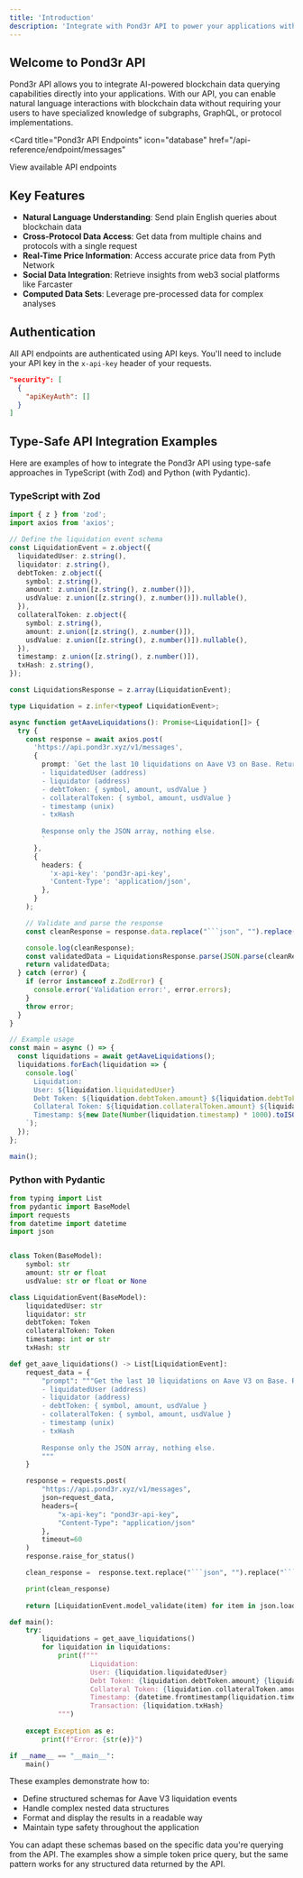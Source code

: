 ```yaml
---
title: 'Introduction'
description: 'Integrate with Pond3r API to power your applications with blockchain data'
---
```


## Welcome to Pond3r API

Pond3r API allows you to integrate AI-powered blockchain data querying capabilities directly into your applications. With our API, you can enable natural language interactions with blockchain data without requiring your users to have specialized knowledge of subgraphs, GraphQL, or protocol implementations.

<Card
  title="Pond3r API Endpoints"
  icon="database"
  href="/api-reference/endpoint/messages"
>
  View available API endpoints
</Card>

## Key Features

- **Natural Language Understanding**: Send plain English queries about blockchain data
- **Cross-Protocol Data Access**: Get data from multiple chains and protocols with a single request
- **Real-Time Price Information**: Access accurate price data from Pyth Network 
- **Social Data Integration**: Retrieve insights from web3 social platforms like Farcaster
- **Computed Data Sets**: Leverage pre-processed data for complex analyses

## Authentication

All API endpoints are authenticated using API keys. You'll need to include your API key in the `x-api-key` header of your requests.

```json
"security": [
  {
    "apiKeyAuth": []
  }
]
```

## Type-Safe API Integration Examples

Here are examples of how to integrate the Pond3r API using type-safe approaches in TypeScript (with Zod) and Python (with Pydantic).

### TypeScript with Zod 

```typescript
import { z } from 'zod';
import axios from 'axios';

// Define the liquidation event schema
const LiquidationEvent = z.object({
  liquidatedUser: z.string(),
  liquidator: z.string(),
  debtToken: z.object({
    symbol: z.string(),
    amount: z.union([z.string(), z.number()]),
    usdValue: z.union([z.string(), z.number()]).nullable(),
  }),
  collateralToken: z.object({
    symbol: z.string(),
    amount: z.union([z.string(), z.number()]),
    usdValue: z.union([z.string(), z.number()]).nullable(),
  }),
  timestamp: z.union([z.string(), z.number()]),
  txHash: z.string(),
});

const LiquidationsResponse = z.array(LiquidationEvent);

type Liquidation = z.infer<typeof LiquidationEvent>;

async function getAaveLiquidations(): Promise<Liquidation[]> {
  try {
    const response = await axios.post(
      'https://api.pond3r.xyz/v1/messages',
      {
        prompt: `Get the last 10 liquidations on Aave V3 on Base. Return as JSON array with each liquidation having:
        - liquidatedUser (address)
        - liquidator (address)
        - debtToken: { symbol, amount, usdValue }
        - collateralToken: { symbol, amount, usdValue }
        - timestamp (unix)
        - txHash
        
        Response only the JSON array, nothing else.
        `
      },
      {
        headers: {
          'x-api-key': 'pond3r-api-key',
          'Content-Type': 'application/json',
        },
      }
    );

    // Validate and parse the response
    const cleanResponse = response.data.replace("```json", "").replace("```", "");

    console.log(cleanResponse);
    const validatedData = LiquidationsResponse.parse(JSON.parse(cleanResponse));
    return validatedData;
  } catch (error) {
    if (error instanceof z.ZodError) {
      console.error('Validation error:', error.errors);
    }
    throw error;
  }
}

// Example usage
const main = async () => {
  const liquidations = await getAaveLiquidations();
  liquidations.forEach(liquidation => {
    console.log(`
      Liquidation:
      User: ${liquidation.liquidatedUser}
      Debt Token: ${liquidation.debtToken.amount} ${liquidation.debtToken.symbol} ($${liquidation.debtToken.usdValue})
      Collateral Token: ${liquidation.collateralToken.amount} ${liquidation.collateralToken.symbol} ($${liquidation.collateralToken.usdValue})
      Timestamp: ${new Date(Number(liquidation.timestamp) * 1000).toISOString()}
    `);
  });
};

main();
```

### Python with Pydantic

```python
from typing import List
from pydantic import BaseModel
import requests
from datetime import datetime
import json


class Token(BaseModel):
    symbol: str
    amount: str or float
    usdValue: str or float or None

class LiquidationEvent(BaseModel):
    liquidatedUser: str
    liquidator: str
    debtToken: Token
    collateralToken: Token
    timestamp: int or str
    txHash: str

def get_aave_liquidations() -> List[LiquidationEvent]:
    request_data = {
        "prompt": """Get the last 10 liquidations on Aave V3 on Base. Return as JSON array with each liquidation having:
        - liquidatedUser (address)
        - liquidator (address)
        - debtToken: { symbol, amount, usdValue }
        - collateralToken: { symbol, amount, usdValue }
        - timestamp (unix)
        - txHash
        
        Response only the JSON array, nothing else.
        """
    }

    response = requests.post(
        "https://api.pond3r.xyz/v1/messages",
        json=request_data,
        headers={
            "x-api-key": "pond3r-api-key",
            "Content-Type": "application/json"
        },
        timeout=60
    )
    response.raise_for_status()

    clean_response =  response.text.replace("```json", "").replace("```", "")

    print(clean_response)
    
    return [LiquidationEvent.model_validate(item) for item in json.loads(clean_response)]

def main():
    try:
        liquidations = get_aave_liquidations()
        for liquidation in liquidations:
            print(f"""
                    Liquidation:
                    User: {liquidation.liquidatedUser}
                    Debt Token: {liquidation.debtToken.amount} {liquidation.debtToken.symbol} (${float(liquidation.debtToken.usdValue):.2f})
                    Collateral Token: {liquidation.collateralToken.amount} {liquidation.collateralToken.symbol} (${float(liquidation.collateralToken.usdValue):.2f})
                    Timestamp: {datetime.fromtimestamp(liquidation.timestamp).isoformat()}
                    Transaction: {liquidation.txHash}
            """)
            
    except Exception as e:
        print(f"Error: {str(e)}")

if __name__ == "__main__":
    main()
```

These examples demonstrate how to:
- Define structured schemas for Aave V3 liquidation events
- Handle complex nested data structures
- Format and display the results in a readable way
- Maintain type safety throughout the application

You can adapt these schemas based on the specific data you're querying from the API. The examples show a simple token price query, but the same pattern works for any structured data returned by the API.
